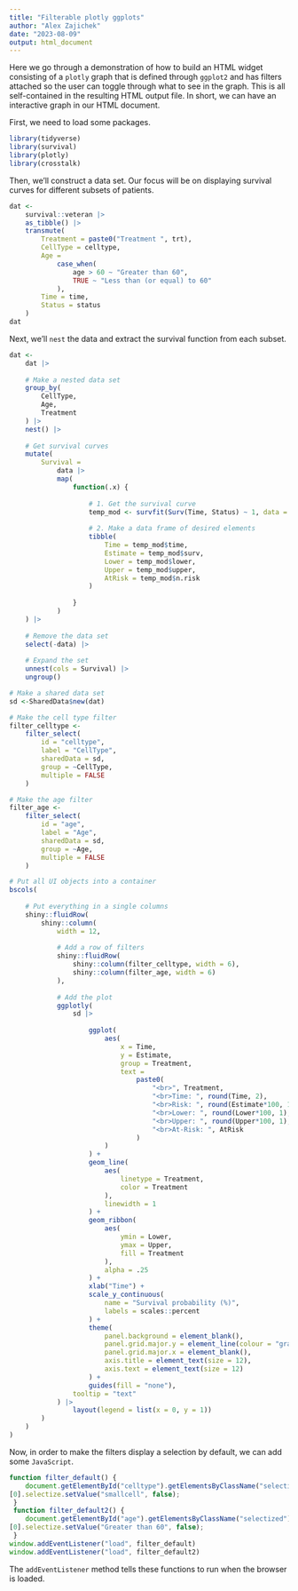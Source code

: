 ```yaml
---
title: "Filterable plotly ggplots"
author: "Alex Zajichek"
date: "2023-08-09"
output: html_document
---
```


Here we go through a demonstration of how to build an HTML widget consisting of a `plotly` graph that is defined through `ggplot2` and has filters attached so the user can toggle through what to see in the graph. This is all self-contained in the resulting HTML output file. In short, we can have an interactive graph in our HTML document.

First, we need to load some packages.

```r
library(tidyverse)
library(survival)
library(plotly)
library(crosstalk)
```

Then, we'll construct a data set. Our focus will be on displaying survival curves for different subsets of patients.

```r
dat <- 
    survival::veteran |> 
    as_tibble() |>
    transmute(
        Treatment = paste0("Treatment ", trt),
        CellType = celltype,
        Age = 
            case_when(
                age > 60 ~ "Greater than 60",
                TRUE ~ "Less than (or equal) to 60"
            ),
        Time = time,
        Status = status
    )
dat
```

Next, we'll `nest` the data and extract the survival function from each subset.

```r
dat <-
    dat |>
    
    # Make a nested data set
    group_by(
        CellType,
        Age,
        Treatment
    ) |> 
    nest() |>
    
    # Get survival curves
    mutate(
        Survival = 
            data |> 
            map(
                function(.x) {
                    
                    # 1. Get the survival curve
                    temp_mod <- survfit(Surv(Time, Status) ~ 1, data = .x)
                    
                    # 2. Make a data frame of desired elements
                    tibble(
                        Time = temp_mod$time,
                        Estimate = temp_mod$surv,
                        Lower = temp_mod$lower,
                        Upper = temp_mod$upper,
                        AtRisk = temp_mod$n.risk
                    )
                    
                }
            )
    ) |>
    
    # Remove the data set
    select(-data) |> 
    
    # Expand the set 
    unnest(cols = Survival) |>
    ungroup()

# Make a shared data set
sd <-SharedData$new(dat)

# Make the cell type filter
filter_celltype <- 
    filter_select(
        id = "celltype",
        label = "CellType",
        sharedData = sd,
        group = ~CellType,
        multiple = FALSE
    )

# Make the age filter
filter_age <- 
    filter_select(
        id = "age",
        label = "Age",
        sharedData = sd,
        group = ~Age,
        multiple = FALSE
    )

# Put all UI objects into a container
bscols(
    
    # Put everything in a single columns
    shiny::fluidRow(
        shiny::column(
            width = 12,
            
            # Add a row of filters
            shiny::fluidRow(
                shiny::column(filter_celltype, width = 6),
                shiny::column(filter_age, width = 6)
            ),
            
            # Add the plot
            ggplotly(
                sd |>
                    
                    ggplot(
                        aes(
                            x = Time,
                            y = Estimate,
                            group = Treatment,
                            text = 
                                paste0(
                                    "<br>", Treatment,
                                    "<br>Time: ", round(Time, 2),
                                    "<br>Risk: ", round(Estimate*100, 1), "%",
                                    "<br>Lower: ", round(Lower*100, 1), "%",
                                    "<br>Upper: ", round(Upper*100, 1), "%",
                                    "<br>At-Risk: ", AtRisk
                                )
                        )
                    ) +
                    geom_line(
                        aes(
                            linetype = Treatment,
                            color = Treatment
                        ),
                        linewidth = 1
                    ) +
                    geom_ribbon(
                        aes(
                            ymin = Lower,
                            ymax = Upper,
                            fill = Treatment
                        ),
                        alpha = .25
                    ) + 
                    xlab("Time") +
                    scale_y_continuous(
                        name = "Survival probability (%)",
                        labels = scales::percent
                    ) + 
                    theme(
                        panel.background = element_blank(),
                        panel.grid.major.y = element_line(colour = "gray"),
                        panel.grid.major.x = element_blank(),
                        axis.title = element_text(size = 12),
                        axis.text = element_text(size = 12)
                    ) +
                    guides(fill = "none"),
                tooltip = "text"
            ) |>
                layout(legend = list(x = 0, y = 1))
        )
    )
)
```

Now, in order to make the filters display a selection by default, we can add some `JavaScript`. 

```js
function filter_default() {
    document.getElementById("celltype").getElementsByClassName("selectized") 
[0].selectize.setValue("smallcell", false);
 }
 function filter_default2() {
    document.getElementById("age").getElementsByClassName("selectized") 
[0].selectize.setValue("Greater than 60", false);
 }
window.addEventListener("load", filter_default)
window.addEventListener("load", filter_default2)
```

The `addEventListener` method tells these functions to run when the browser is loaded.